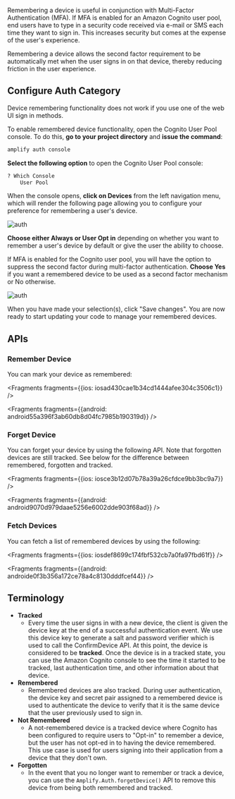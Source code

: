Remembering a device is useful in conjunction with Multi-Factor Authentication (MFA).  If MFA is enabled for an Amazon Cognito user pool, end users have to type in a security code received via e-mail or SMS each time they want to sign in.  This increases security but comes at the expense of the user's experience.

Remembering a device allows the second factor requirement to be automatically met when the user signs in on that device, thereby reducing friction in the user experience.

## Configure Auth Category
<Callout>
Device remembering functionality does not work if you use one of the web UI sign in methods.
</Callout>

To enable remembered device functionality, open the Cognito User Pool console.  To do this, **go to your project directory** and **issue the command**:
```bash
amplify auth console
```

**Select the following option** to open the Cognito User Pool console:
```bash
? Which Console
    User Pool
```

When the console opens, **click on Devices** from the left navigation menu, which will render the following page allowing you to configure your preference for remembering a user's device.

![auth](/images/auth/webconsole_remember1.png)

**Choose either Always or User Opt in** depending on whether you want to remember a user's device by default or give the user the ability to choose.

If MFA is enabled for the Cognito user pool, you will have the option to suppress the second factor during multi-factor authentication.  **Choose Yes** if you want a remembered device to be used as a second factor mechanism or No otherwise.

![auth](/images/auth/webconsole_remember2.png)

When you have made your selection(s), click "Save changes".  You are now ready to start updating your code to manage your remembered devices.

## APIs
### Remember Device
You can mark your device as remembered:



<Fragments fragments={{ios: iosad430cae1b34cd1444afee304c3506c1}} />



<Fragments fragments={{android: android55a396f3ab60db8d04fc7985b190319d}} />

### Forget Device
You can forget your device by using the following API.  Note that forgotten devices are still tracked.  See below for the difference between remembered, forgotten and tracked.



<Fragments fragments={{ios: iosce3b12d07b78a39a26cfdce9bb3bc9a7}} />



<Fragments fragments={{android: android9070d979daae5256e6002dde903f68ad}} />

### Fetch Devices
You can fetch a list of remembered devices by using the following:



<Fragments fragments={{ios: iosdef8699c174fbf532cb7a0fa97fbd61f}} />



<Fragments fragments={{android: androide0f3b356a172ce78a4c8130dddfcef44}} />

## Terminology
* **Tracked**
  * Every time the user signs in with a new device, the client is given the device key at the end of a successful authentication event.  We use this device key to generate a salt and password verifier which is used to call the ConfirmDevice API.  At this point, the device is considered to be **tracked**.  Once the device is in a tracked state, you can use the Amazon Cognito console to see the time it started to be tracked, last authentication time, and other information about that device.
* **Remembered**
  * Remembered devices are also tracked. During user authentication, the device key and secret pair assigned to a remembered device is used to authenticate the device to verify that it is the same device that the user previously used to sign in.
* **Not Remembered**
  * A not-remembered device is a tracked device where Cognito has been configured to require users to "Opt-in" to remember a device, but the user has not opt-ed in to having the device remembered.  This use case is used for users signing into their application from a device that they don't own.
* **Forgotten**
  * In the event that you no longer want to remember or track a device, you can use the `Amplify.Auth.forgetDevice()` API to remove this device from being both remembered and tracked.
